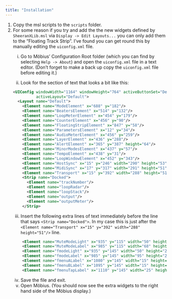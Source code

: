```yaml
---
title: "Installation"
---
```


1. Copy the msl scripts to the `scripts` folder.
2. For some reason if you try and add the the new widgets defined by `SheeranXLib.msl` via  `Display -> Edit Layouts...` you can only add them to the "Floating Track Strip". I've found you can get round this by manually editing the `uiconfig.xml` file.
	i. Go to Möbius' Configuration Root folder (which you can find by selecting `Help -> About`) and open the `uiconfig.xml` file in a text editor.  (Don't forget to make a back up copy the `uiconfig.xml` file  before editing it.)
	
	ii. Look for the section of text that looks a bit like this:
	```xml
	<UIConfig windowWidth="1164" windowHeight="764" activeButtonSet="Default"
			  activeLayout="Default">
	  <Layout name="Default">
        <Element name="ModeElement" x="688" y="182"/>
        <Element name="BeatersElement" x="514" y="132"/>
        <Element name="LoopMeterElement" x="454" y="179"/>
        <Element name="CounterElement" x="456" y="90"/>
        <Element name="FloatingStripElement" x="847" y="58"/>
        <Element name="ParametersElement" x="12" y="34"/>
        <Element name="AudioMeterElement" x="456" y="259"/>
        <Element name="LayerElement" x="436" y="288"/>
        <Element name="AlertElement" x="365" y="387" height="64"/>
        <Element name="MinorModesElement" x="437" y="57"/>
        <Element name="TempoElement" x="438" y="31"/>
        <Element name="LoopWindowElement" x="452" y="343"/>
        <Element name="HostSync" x="15" y="246" width="290" height="53"/>
        <Element name="MidiSync" x="17" y="317" width="291" height="51"/>
        <Element name="Transport" x="15" y="392" width="288" height="51"/>
        <Strip name="Docked">
          <Element name="trackNumber"/>
          <Element name="loopRadar"/>
          <Element name="loopStack"/>
          <Element name="output"/>
          <Element name="outputMeter"/>
        </Strip>
	```
	
	iii. Insert the following extra lines of text immediately before the line that says `<Strip name="Docked">`. In my case this is just after the `<Element name="Transport" x="15" y="392" width="288" height="51"/>` line.
	
	```xml
	    <Element name="MuteModeLight" x="935" y="115" width="50" height="20"/>
        <Element name="MuteModeLabel" x="985" y="115" width="68" height="20"/>
        <Element name="fmodeLight" x="935" y="145" width="50" height="20"/>
        <Element name="fmodeLabel" x="985" y="145" width="95" height="20"/>
        <Element name="fmenuALabel" x="1080" y="145" width="15" height="20"/>
        <Element name="fmenuBLabel" x="1095" y="145" width="15" height="20"/>
        <Element name="fmenuTapLabel" x="1110" y="145" width="25" height="20"/>
	```

	iv. Save the file and exit.
	vi. Open Möbius. (You should now see the extra widgets to the right hand side of the Möbius display.) 


